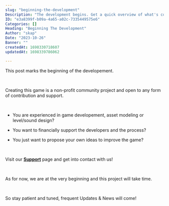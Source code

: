 ```yaml
---
slug: "beginning-the-development"
Description: "The development begins. Get a quick overview of what's coming!"
ID: "e3a8399f-b09a-4a65-a02c-7335449575e6"
Categories: []
Heading: "Beginning The Development"
Author: "skap"
Date: "2023-10-26"
Banner: ""
createdAt: 1698330718607
updatedAt: 1698339786062

---
```

This post marks the beginning of the developement.

<br>

Creating this game is a non-profit community project and open to any form of contribution and support. 

<br>

- You are experienced in game developement, asset modeling or level/sound design?
 
- You want to financially support the developers and the process?

- You just want to propose your own ideas to improve the game?

<br>

Visit our **[Support](/support)** page and get into contact with us!

<br>

As for now, we are at the very beginning and this project will take time.

<br>

So stay patient and tuned, frequent Updates & News will come!